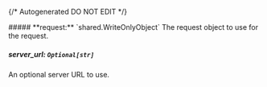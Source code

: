 {/* Autogenerated DO NOT EDIT  */}

<Collapsible>
    ##### **request:** `shared.WriteOnlyObject`
    The request object to use for the request.
    <Collapsible.Break/>
    <WriteOnlyObject/>
</Collapsible>

##### **server_url:** `Optional[str]`
An optional server URL to use.

